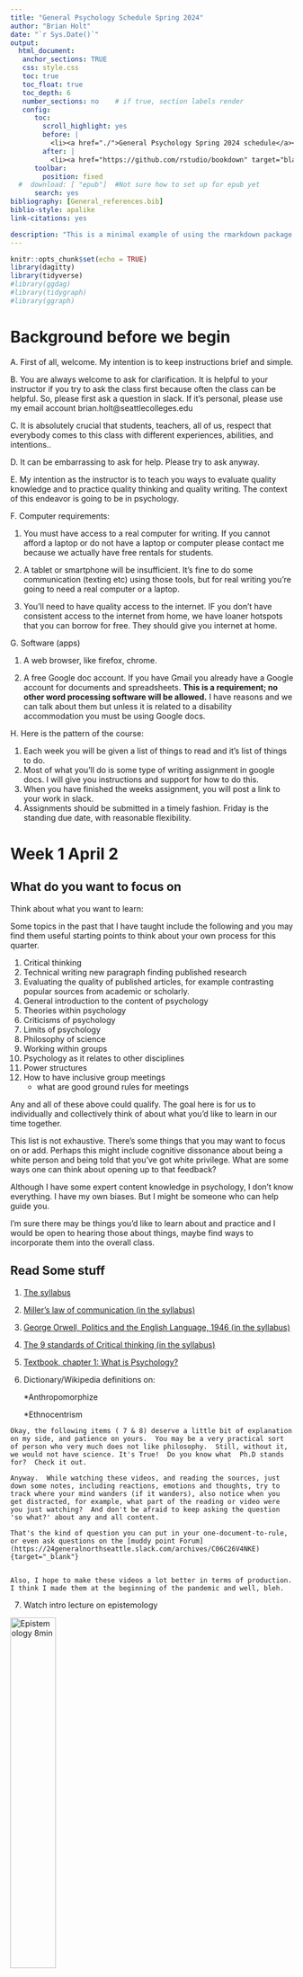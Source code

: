 ```yaml
---
title: "General Psychology Schedule Spring 2024"
author: "Brian Holt"
date: "`r Sys.Date()`"
output: 
  html_document:
   anchor_sections: TRUE
   css: style.css
   toc: true
   toc_float: true
   toc_depth: 6
   number_sections: no    # if true, section labels render
   config:
      toc:
        scroll_highlight: yes
        before: |
          <li><a href="./">General Psychology Spring 2024 schedule</a></li>`
        after: |
          <li><a href="https://github.com/rstudio/bookdown" target="blank">Published with bookdown</a></li>
      toolbar:
        position: fixed
  #  download: [ "epub"]  #Not sure how to set up for epub yet
      search: yes
bibliography: [General_references.bib]
biblio-style: apalike
link-citations: yes

description: "This is a minimal example of using the rmarkdown package for general psychology"
---
```


```r
knitr::opts_chunk$set(echo = TRUE)
library(dagitty)
library(tidyverse)
#library(ggdag)
#library(tidygraph)
#library(ggraph)
```



# Background before we begin

  A. First of all, welcome. My intention is to keep instructions brief and simple. 

  B. You are always welcome to ask for clarification. It is helpful to your instructor if you try to ask the class first because often the class can be helpful. So, please first ask a question in slack. If it's personal, please use my email account brian.holt@seattlecolleges.edu

  C. It is absolutely crucial that students, teachers, all of us, respect that everybody comes to this class with different experiences, abilities, and intentions..

  D. It can be embarrassing to ask for help. Please try to ask anyway.

  E. My intention as the instructor is to teach you ways to evaluate quality knowledge and to practice quality thinking and quality writing. The context of this endeavor is going to be in psychology.

  F. Computer requirements: 

   1. You must have access to a real computer for writing. If you cannot afford a laptop or do not have a laptop or computer please contact me because we actually have free rentals for students. 

   2. A tablet or smartphone will be insufficient. It's fine to do some communication (texting etc) using those tools, but for real writing you're going to need a real computer or a laptop. 
  
  3. You'll need to have quality access to the internet.  IF you don't have consistent access to the internet from home, we have loaner hotspots that you can borrow for free.  They should give you internet at home.
  
G. Software (apps)

  1. A web browser, like firefox, chrome. 

  2. A free Google doc account. If you have Gmail you already have a Google account for documents and spreadsheets. **This is a requirement; no other word processing software will be allowed.** I have reasons and we can talk about them but unless it is related to a disability accommodation you must be using Google docs.

 
H. Here is the pattern of the course: 

  1. Each week you will be given a list of things to read and it's list of things to do. 
  2. Most of what you'll do is some type of writing assignment in google docs. I will give you instructions and support for how to do this. 
  3. When you have finished the weeks assignment, you will post a link to your work in slack.
  4. Assignments should be submitted in a timely fashion. Friday is the standing due date, with reasonable flexibility. 



# Week 1 April 2 {#Week1} 

## What do you want to focus on
Think about what you want to learn:

Some topics in the past that I have taught include the following and you may find them useful starting points to think about your own process for this quarter.

1. Critical thinking
2. Technical writing new paragraph finding published research
3. Evaluating the quality of published articles, for example contrasting popular sources from academic or scholarly.
4. General introduction to the content of psychology
5. Theories within psychology
6. Criticisms of psychology
7. Limits of psychology
8. Philosophy of science
9. Working within groups
10. Psychology as it relates to other disciplines
11. Power structures
12. How to have inclusive group meetings
    * what are good ground rules for meetings

Any and all of these above could qualify.
The goal here is for us to individually and collectively think of about what you'd like to learn in our time together.

This list is not exhaustive. There's some things that you may want to focus on or add. Perhaps this might include cognitive dissonance about being a white person and being told that you've got white privilege. What are some ways one can think about opening up to that feedback?

Although I have some expert content knowledge in psychology, I don't know everything. I have my own biases. But I might be someone who can help guide you.

I'm sure there may be things you'd like to learn about and practice and I would be open to hearing those about things, maybe find ways to incorporate them into the overall class. 

## Read Some stuff

1. [The syllabus](https://docs.google.com/document/d/1Jwo68U8f3gWTWgu_EuTNyGQD2KQeQROsqP_BauADs1g/){target=”_blank”}

2. [Miller's law of communication (in the syllabus)](https://docs.google.com/document/d/1Jwo68U8f3gWTWgu_EuTNyGQD2KQeQROsqP_BauADs1g/edit#heading=h.exo9wouxy9qk){target=”_blank”}

3. [George Orwell, Politics and the English Language, 1946 (in the syllabus)](https://docs.google.com/document/d/1Jwo68U8f3gWTWgu_EuTNyGQD2KQeQROsqP_BauADs1g/edit#heading=h.f3hxyeh73uh7){target=”_blank”}

4. [The 9 standards of Critical thinking (in the syllabus)](https://docs.google.com/document/d/1Jwo68U8f3gWTWgu_EuTNyGQD2KQeQROsqP_BauADs1g/edit#heading=h.j2nlxy74qee8){target=”_blank”}

5. [Textbook, chapter 1: What is Psychology?](https://openstax.org/books/psychology-2e/pages/1-introduction){target=”_blank”}

6. Dictionary/Wikipedia definitions on: 

      *Anthropomorphize
 
      *Ethnocentrism

```block

Okay, the following items ( 7 & 8) deserve a little bit of explanation on my side, and patience on yours.  You may be a very practical sort of person who very much does not like philosophy.  Still, without it, we would not have science. It's True!  Do you know what  Ph.D stands for?  Check it out.

Anyway.  While watching these videos, and reading the sources, just down some notes, including reactions, emotions and thoughts, try to track where your mind wanders (if it wanders), also notice when you get distracted, for example, what part of the reading or video were you just watching?  And don't be afraid to keep asking the question 'so what?' about any and all content. 

That's the kind of question you can put in your one-document-to-rule, or even ask questions on the [muddy point Forum](https://24generalnorthseattle.slack.com/archives/C06C26V4NKE){target="_blank"}


Also, I hope to make these videos a lot better in terms of production.  I think I made them at the beginning of the pandemic and well, bleh.
```
7. Watch intro lecture on epistemology

[![Epistemology 8min](../images/Epistemology_better.png){width="40%"}](https://youtu.be/RHBljDEU5GE "Epistemology"){target='_blank'}

8. Read about "stereotype threat".  Not stereotypes.  There is a difference.  You'll need to find a source or two on your own and be sure to keep track of your sources; include them in your writing as necessary.  


## Do the following

1. Introduce yourself in  [#introductions](https://24generalnorthseattle.slack.com/archives/C06BS0WMB1U){target=”_blank”} 

2. Take a look at the [Getting_started](https://rpubs.com/briholt/Getting_started/){target=”_blank”}, in particular the menu item [__Using Google Docs__](https://rstudio-pubs-static.s3.amazonaws.com/711457_14b5e3e44b37451cab75199c01ffc96c.html#oneToRule){target=”_blank”}.

3. Frequently asked questions 

4. Write something about what interests you about psychology in your one google doc..remember, have one document. Be sure to give it a title.  Write about things that interest you and ponder whether psychology is related.  **Don't write a book report**.  Be honest, here. I'm not interested in what you **think** you should be interested.  So if you aren't interested in psych, that's okay!.  Some people take this course because it's a prereq for other courses.  That's okay!

5. On the same google document, make a new page, title it, and write some thoughts down to the following prompts.  

    a) What is your process for thinking clearly?

    b) How do you know something is true?
    

6. [Red scare assignment](https://docs.google.com/document/d/17cknH7NPIA6h9AZXirtSAxFGTvNC_pwYYJhEdcTE3J8/edit){target=”_blank”} 

   *  Do this one without over thinking it.  
   *  add this to your google doc.  You can add it as a new page.

7. When you are done, post to the [#week-1](https://24generalnorthseattle.slack.com/archives/C06C2NGT9K4){target="_blank"} channel  by including a link to your document from step 2 above. 
   
8. Read some of your classmates' posts and comment on some.  



# Week 2 April 8  {#Week2}


## Orienting comment

If you're relatively new to taking college classes, you might find it disconcerting that we don't simply have you remember a list of vocabulary words. Sometimes memorization is good. In psychology, as an example, the term "negative reinforcement" is often confused with a form of punishment.  It's not.  Can't be. Punishment is not reinforcement. But that's a digression.

Memory is a relatively shallow level of knowledge. Check out this simple hierarchy pertaining to thinking: [Bloom's taxonomy ](https://uwaterloo.ca/centre-for-teaching-excellence/blooms-taxonomy-learning-activities-and-assessments){target="_blank"} [-@centreforteachingexcellenceBloomTaxonomyLearning2019].  If you expand the "cognitive domain" you'll see that remembering and understanding are pretty low on this scale.  There are other scales out there, but Bloom is well known.

You might also notice that summary is much lower than synthesis, which is way over under "create".

Back to my point, vocabulary is a very low level type of knowledge. It's not without importance. The more you immerse yourself into a discipline, you'll need to know the vocab for efficient/accurate information.  But that will come while you are in your groove.

And, so, the reasons that human beings create schools and classes, such as ours, is to learn things in a deeper way.

You may be interested to know in Psychology, what causes attention deficit hyperactivity disorder. You might wonder what causes bipolar disorder or why is it that you enjoy one type of activity but somebody else does not. Or perhaps how it is that certain romantic partners get along while others do not. These are all interesting questions and curiosities.

The moment you start getting into those questions, it would be nice if there were short answers but those short answers are usually simplistic and shallow.

So we have to practice, and it is a practice--you don't just get an education and stop learning--you have to keep practicing what you know and how you know it. And it turns out that 'how you know something' is a philosophical question.

So, week 2 is going to be a lot to do with philosophy. It overlaps a little bit with the materials you watched during week one. But the idea is that you're going to have to reflect a little bit about this epistemological question: how do you know what you know?

```block
<span class='underline'>Note on References and only using URLs</span>

Your instructor will frequently remind you to not rely on URLs when referencing. If the URL is available, you should include it in the reference, but whenever you are supporting a claim with a reference you should fill out the full reference, including the author, the year it was published, its title, and the publisher. The reason is that URLs will change from time to time as this happened to your instructor with the bloom taxonomy link.
```


## Read Some stuff

0. [Watch video on writing guide](https://www.youtube.com/watch?v=ytWuC6tns_w&feature=youtu.be){target="_blank"}

1. Re-read the critical thinking items in the syllabus
    * Write them in your one document to rule them all and give a one-sentence description of each **using your own words.**

2. Read/skim [Chapter 2 of your textbook](https://openstax.org/books/psychology-2e/pages/2-introduction){target="_blank"}.  This means you should read the first page and the summary page of the chapter, and then skim the chapter for things relevant to your work or interests.  Take notes on what you find. You can put them into the google doc if you want.

3. Read @Schwartz1771, [The importance of stupidity in scientific research
](https://jcs.biologists.org/content/121/11/1771){target='_blank'}

4. Read [Red scare evaluation](https://docs.google.com/document/d/1-g6-uJELM5zgb-yTRCQ8Ah76P9FccFZ_V2GK6YwP3iw/edit?usp=sharing){target='_blank'}


## Do the following
0. reminder to write down descriptions of the critical thinking standards in your own words.
1. write a synthesis of the 4 sources above (critical thinking, stupidity in science, red scare evaluation, chapter 2).  You may want to consider a comment about whether you think knowledge is static.

```block

Please do not summarise these articles.  Synthesize.  Use the lecture just below to help
```

  * [Lecture on one way to write a synthesis paper--This should pop-up a new tab/window but you'll have to log in to canvas because that is how the videos are stored.](https://northseattle.hosted.panopto.com/Panopto/Pages/Viewer.aspx?id=44737fc2-c8cb-4286-9dcf-ac4b011de256){target='_blank'}


2. Put your writing into the 'one doc to rule them all'.  Give that page a new heading, a title. Highlight that title and go to the 'insert' menu item and insert "bookmark".  You should see a little blue ribbon and a "link" that you can copy and paste.

3. Share your work by linking to your document in the Discussion #[week-2 completed work](https://24generalnorthseattle.slack.com/archives/C06CQ3T1D43){target='_blank'}.

4. Read and comment upon some of your classmates submissions.  In google docs, you can highlight any part of their page and then create a comment by right clicking or using the keyboard shortcut "Ctrl + alt + m"

5. Please fill out this [Importance of Sexuality Survey](https://docs.google.com/forms/d/e/1FAIpQLSfpnmmTRSjBNa50tTLHsUX3venfF8aTe85CCXVha6cFeO_Sew/viewform?usp=sf_link){target='_blank'}.  It is anonymous. I do not collect information that can be personally tied to you. If you are logged into your google account, google will show you your email address and say that you can use your account to 'store' your work so that you can come back to it. But that's google and not the survey.  I don't track your email.

* It's not required, but it's helpful for my classes because it is useful to see how surveys are supposed to work.

## Conversation Questions

These are questions that I'd like to discuss in class/zoom sessions.  I think that if you've done the reading/watching of videos, you may have the ability to contribute to the conversation.

A) What is the confirmation bias?
B) What is a workflow?
C) What value is there in synthesizing information?




## Week content in class

### Basic Workflow for Critical Thinking and Writing

Introduction to critical thinking and writing

Steps in the critical thinking and writing process

Developing a thesis statement

Structuring an essay

Causal inference in graphs

Correlations and statistics




<!-- # Week 3  Jan 15 {#Week3} -->

<!-- ## It's a pretty dense unit. -->

<!-- ## Do, Watch, and Read the following -->

<!-- A. Make a note of how much you think you understand about biological influences of psychology. For example, you might simply "I understand 20% of biological influences on our lives". If you aren't sure what this means, post a question to the [#muddy-point-board](https://24generalnorthseattle.slack.com/archives/C06C26V4NKE){target="_blank"}. For what it's worth a lot of students mistakenly interpret this question as "how much does biology cause our behavior". That's not what I'm asking.  I'm asking to assess how much you think you understand about biology causing behavior. And don't over think it.  You are just estimating some amount of confidence in your understanding. -->

<!-- B. Pick a behavior; it could be a feeling, an action, a thought, but try to keep it simple (thoughts may actually be too hard) and write a few sentences that explains how biologically it happens. **Do this before watching/reading below** -->

<!-- C. [Layers of Psychological explanation--10 min](https://youtu.be/q_kqltsG9Xs){target='_blank'} -->

<!-- D. [Biopsych youtube playlist, 10 videos of various lengths](https://www.youtube.com/playlist?list=PLDEwZwMNQswtFvhRvOliHzeDfuBPIdsSf){target='_blank'} -->


<!-- E. Read [Chapter 3 of your textbook](https://openstax.org/books/psychology-2e/pages/3-introduction){target="_blank"} -->


<!-- F. Skim Nancy Chick, [Metacognition](https://cft.vanderbilt.edu/guides-sub-pages/metacognition/){target="_blank"} -->

<!-- G. Skim Alfie Kohn, [The Case Against Grades](https://www.alfiekohn.org/article/case-grades/){target="_blank"} -->


<!-- ## Do the following -->

<!-- 1. Reassess your understanding from above A. -->
<!-- 2. What would you add to your understanding in B? -->
<!-- 3. Ask chatGpt to what the neuronal threshold is, and then ask it what changing the threshold would do to "selective signal transmission". Ask it questions, challenge it, drill down a bit.   Share both your questions and its answers in your google document. Include some of the back and forth between you and GPT. -->
<!-- 4. Whether or not the textbook and videos led to any new learning, identify what you would like to know more about in biological psychology.  What is still missing for you?  Put this into your one google doc to rule them all by placing it in a new page -->
<!--     * On that new page, write a quick title like "psycho-biology I'm interested in" -->
<!--     * highlight that title, and then go to the "insert" menu and insert "bookmark".  You should see a little blue ribbon -->
<!--     * if you click on that text, you should see a "link" option. Copy that link and... -->
<!-- 5. ...share your ideas from # 3 above to the the [#week 3 channel](https://24generalnorthseattle.slack.com/archives/C06CHHPT5V4){target="_blank"} -->
<!-- 6. Read some other posts from classmates and comment about some areas of interest. -->

<!-- ## In Class/zoom Conversation Questions -->

<!-- These are questions that I'd like to discuss in class/zoom sessions.  I think that if you've done the reading/watching of videos, you may have the ability to contribute to the conversation. -->

<!-- A) How does your brain know the difference between real and imaginary? -->
<!-- B) Where is "information" in the brain? -->
<!-- C) what metaphors are useful to think about how the nervous system works? -->



<!-- # Week 4 Jan 22 {#Week4} -->

<!-- ## Do, Watch, and Read the following -->

<!-- A. Like last week, Pick a behavior--a feeling, an action, a thought, but try to keep it simple (thoughts may work here) and write a few sentences into your google doc that explains how the environment causes the behavior. Make sure it's different from week 3. -->

<!-- Said another way, explain what is happening in the environment to elicit the behavior.  For clarification, you could say last week the biology is **how** a behavior works while this week you are explaining **when** it works. **Do this before watching/reading below** -->

<!-- >    As an example, consider driving a car down a street and you hit the brakes.  The behavior is the stepping on the brake.  What environmental stimulus 'caused' the stepping on the brake? -->

<!-- This is an example; you should come up with your own. -->

<!-- B. Read/skim [Chapter 6 of your textbook](https://openstax.org/books/psychology-2e/pages/6-introduction){target="_blank"} -->

<!-- C. [Learning theories youtube playlist, videos 1: 2 (this reads as 1 through 2)](https://www.youtube.com/playlist?list=PLDEwZwMNQswsCPfmo03BZBkLURdfDubMX){target='_blank'} -->

<!-- D. [Video on the law of effect](https://www.youtube.com/watch?v=fanm--WyQJo){target='_blank'} -->

<!-- E. [Remaining Learning theories youtube playlist](https://www.youtube.com/playlist?list=PLDEwZwMNQswsCPfmo03BZBkLURdfDubMX){target='_blank'} -->

<!-- F. @Naik_2001  -->

<!--   * Link to their article [Behaviorism as a theory of personality](http://personalityresearch.org/papers/naik.html){target='_blank'} -->


<!-- ## Do some stuff: -->

<!-- 1. Reassess your understanding from above, week 4, part A. Can you see what has changed in your understanding?  Can you jot down some ideas that shows this new learning?  Maybe some vocabulary?  Maybe some vocab that is still confusing. -->
<!-- 2. Is your chosen behavior better explained by classical conditioning or operant conditioning?  What key feature led you to this choice? -->
<!-- 3. Whether or not the textbook and videos didn't lead to any new learning, identify what you would like to know more about.  What is still missing for you? -->
<!-- 4. Choose a new behavior that you want to change its frequency.  Like eating more chocolate.  I mean less.  Less chocolate.  How might you change the **environment** so that you eat ~~more, damn I mean~~ less chocolate?  This is Brian's example. You should come up with your own -->
<!-- 5. Link your writing for  what you just wrote in #3 and #4 to channel [#week-4](https://24generalnorthseattle.slack.com/archives/C06EPMWR26A){target='_blank'}. -->
<!-- 6. Comment and try to engage with a few of your classmates on this assignment.   -->
<!--     * In particular, try to give feedback--kindly--where you found someone's writing clear or unclear.   -->
<!--     * Don't simply say this is clear or not.  -->
<!--     * Share your interpretations of what they wrote. You could say something like "when I read this section, I see a couple of different ways to understand it.  Here is 1, here is another.  Do one of my interpretations line up with your intentions?" -->



<!-- # Week 5 Jan 29 {#Week5} -->

<!-- <span style="color: violet;">Lots to do this week.  Buckle up. Get moving.</span> -->

<!-- ## New layer of explanation: Cognition background -->

<!-- So this week throws us into the deep end of the pool regarding the way that we think about the world. -->

<!-- Probably before human beings have been writing and painting on the inside of caves there has been some quality of activity that we would recognize as “thinking.” -->

<!-- Fast forward to the 60's when computers began to displace workers in the workplace, the concept of 'computer as a machine" crept into the collective conscious of people across the planet and we began to recognize that in some ways humans have a cognitive ability that might be modeled as a computer.  -->

<!-- In other words, during the fifties and sixties, Humanity received a new lexicon for describing things like memory, thinking, and processing information.  You could call it the 'information processing model" of the Brain. -->

<!-- Our contemporary understanding of long-term memory is *because* we first had a computer part called a hard drive. I'm oversimplifying it a bit, but what I want to impress upon you is that a lot of the hypothetical constructs that we use today to describe thinking came about because we invented computers. Yes, we all had some concept of memory before computers.  But computers gave us a new metaphor to operationally define how memory might work.  **Key phrase "operational define"** -->

<!-- Once we had a lexicon about computers we then began to use that lexicon to describe humans. It's not a perfect model, but it's taught us a lot about the limits of our cognitive powers. -->

<!-- ## Instructions -->

<!-- To begin, and before you start doing more reading and writing, I want you to first imagine some scenario. Maybe it’s simple like watching a bird. Maybe you can do it right now as you read these instructions.  If you want to write it in your google document, you can.  But you don't have to.  -->



<!-- While you do this, imagine that you are able to witness your thoughts from the point of view of another person, or perhaps a different side of yourself. -->

<!-- >“So, I can see myself, Brian, sitting at his computer writing these words and I notice that Brian looks up at the window and appreciates the leaves in the sun on the Rhododendron outside this room; it was around then that Brian thought to use ‘watching a bird’ as a part of the assignment. He also felt a little like he’d rather be out in the sun but a lot of people need him to finish this. Brian also considered not including that last sentence.” -->

<!-- It might be that you are watching your behavior and then noting the pattern of how/where your thoughts come about; it might be an auditory exercise where you’re able to listen and hear the words you’re saying. Most of you do this naturally, but some of you might not have a lot of experience in observing your own thoughts. This is a meta cognitive exercise. -->

<!-- ## Do One of the following (Part A) -->

<!-- I am only asking you to think of one of the following. You can write about this material, but you **may want to keep it private**, stored in another document.  Notice that I'm **not** asking you to post your writings about this imagined scenario, described next.  -->

<!-- * Think about why you might not ask somebody out on a date.  A lot of the first thoughts that come to your mind will be relatively broad and vague. A good example of this is going to be a fear of rejection. If you think about this particular example, try to think about a specific person that you do, but do not, want to ask out on a date, and think about the follow-up thoughts that arise when you say "I'm afraid of being rejected”. What comes after "afraid of being rejected?"  Play with answers around  "what if you are rejected?"  **you don't have to put this in your one google doc** -->

<!-- * Or think about somebody you are romantically involved with but are afraid to bring up a topic. I'm not really interested in the topic itself, but what I am interested is to have you write down the obstacles you perceive to be present making this topic difficult, and then to analyze your thoughts, beliefs, and assumptions about those obstacles. **you don't have to put this in your one google doc** -->

<!-- * Or, if you are not involved in a romantic relationship, think about a difficult conversation with an authority figure. Something you would like to tell them,  But won't because of what you perceive to be obstacles to that conversation. **you don't have to put this in your one google doc** -->

<!-- Again, you don't have to do all of these, I am asking you to identify 1 of the above and to think about your thoughts. Specifically, which thoughts arise and then think about the cascading thoughts that follow.  Asking “so what” might be useful.   For example, “I don't want to ask that person out because I'm afraid they will turn me down.”  So what?  Because rejection means….  So what?   do this a few iterations. -->


<!-- ## Do the following (Part B) -->

<!-- ### Biases -->

<!-- 1. Make a guess as to the number of cognitive biases there are. If you don't know what this means, that's okay. Guess anyway.  Write down the guess in your one google document. -->

<!-- 2. Go to Wikipedia and look up "list of cognitive biases".  Use the full phrase. Now, right down how many cognitive biases you see on the page (estimates are fine...don't count the actual number!) -->

<!-- 3. Pick 3 of your favorite biases from that Wikipedia list and describe them in your own words; include a link to them along with a proper reference.  I don't have a preference for which referencing style.  But URL's are not enough.  They are helpful, but they can die/change. Always include the classic information (author, year, title, publisher). -->

<!-- ## Read the following -->

<!-- A. Read/skim [Chapter 7 of your textbook](https://openstax.org/books/psychology-2e/pages/7-introduction){target="_blank"} -->

<!-- B. Read the following excerpt (just below in blue) from the book The Craft of research @boothCraftResearch2016 -->


<!-- ```{block,type='blueBackground'} -->
<!-- <h2 style="text-decoration: underline;">Craft of Research Excerpt</h2> -->
<!-- <h4 style="text-decoration: underline;">Why write our research up?</h4> -->

<!-- For some of you, the invitation to join into a expert research conversation may still seem easy to decline but if you accept it you'll  -->

<!-- One answer is that we write not just to share our work but to improve it before we do. -->

<!-- <h4 style="text-decoration: underline;">Write to remember</h4> -->

<!-- Experienced researchers first write just to remember what they read. A few talented people can hold in mind masses of information, but most of us get lost when we think about what *Smith found in light of Wong's position, and compare both to the odd data in Brunelli, especially as they are supported by Buscovich but what was it that Smith said?* When you don't take notes on what you read, you are likely to forget or, worse misremember it. -->

<!-- <h4 style="text-decoration: underline;">Write to understand</h4> -->

<!-- The second reason for writing is to see larger patterns in what you read. When you arrange and rearrange the results of your research in new ways, you discover new implications, connections, and complications. Even if you could hold it all in mind, you would need help to line up arguments that pull in different directions, plot out complicated relationships, sort out disagreements among experts.  -->

<!-- *I want to use these claims from long, but her argument is undercut by Smith's data. When I put them side-by-side, I see that Smith ignores this last part of Wong's argument. aha! If I introduce it with this part from Brunelli, I can focus on one more clearly. * -->

<!-- That's why careful researchers never put off writing until they've gathered all the data they need: they write from the start of their projects to help them assemble their information in new ways.  -->

<!-- <h4 style="text-decoration: underline;">Write to test your thinking</h4> -->

<!-- But even when they agree that writing is an important part of learning thinking and understanding some still wonder why they can't write up their research in their own way, why they have to satisfy demands imposed by a community that they have not joined, or even want to, and conform to conventions they did nothing to create.  -->

<!-- *Why should I adopt language in forms that are not mine? Aren't you just trying to turn me into an academic light yourself? If I write as you expect me to, I risk losing my identity.* -->

<!-- Such concerns are legitimate (most teachers wish students would raise them more often). But it would be a feeble education that did not change you at all, and the deeper your education the more it will change the "you" that you are or want to be. -->

<!-- That's why it is so important to choose carefully what you study and with whom. But it would be a mistake to think that learning to report sound research must threaten your true identity. It will change the way you think, but only by giving you more ways of thinking. You will be different by being freer to choose who you want to be and what you want to do with your life.  -->

<!-- But the most important reason for learning to write in ways readers expect is that when you write for others, **you demand more of yourself and when you write for yourself alone.** By the time you fix your ideas in writing, they are so familiar to you that you need help to see them not for what you want them to be *but for what they really are.*  -->

<!-- You will understand your own work better when you try to anticipate your readers inevitable and critical questions: how have you evaluated your evidence? Why do you think it's relevant? What ideas have you considered but rejected? -->
<!-- ``` -->
<!-- ## Do the following Part C -->

<!-- 1. Without using an anecdote, defend this statement: "Multitasking is a myth". Defend means to use a combination of logic and evidence, so be sure to do a bit of outside reading on the topic. When you do this part of your work, be mindful of the critical thinking standards.  This work should be in your google doc. -->

<!-- 2. Link your work to the [#week 5](https://24generalnorthseattle.slack.com/archives/C06F90LR9ND){target='_blank'} channel -->

<!-- # Week 6 Feb 5 {#Week6}  -->

<!-- ```{block, type='instructorNote'} -->
<!-- On Thursday, Feb 8, there will be no classes held for the whole college district.   -->

<!-- Faculty are expected to be doing other college work.  It's like a teacher's workshop day. -->

<!-- Which means none of you can be required to attend any class on 2/8.  For any class in the whole Seattle college district.   -->
<!-- ``` -->

<!-- ## Read the following -->

<!-- A. Read/skim [Primer for Behaviorism and Semantic networks](https://docs.google.com/document/d/1MMziOQh7NjWRnrzCZDT99ArOu8Nv6CzQfTEfbSCzjYA/){target="_blank"}. This will be a review, basically. -->

<!-- * skim this but pay closer attention to the semantic sections with the schematics for cars -->
<!-- * Think of a subject.  Maybe it's something academic like math, biology.  Maybe it's about sports, or in particular a single sport, like (the only one that matters) basketball. -->
<!--    * in what specific ways would the semantic network be different between a novice and expert?  I don't expect you to know technical terms here (In graph analysis, nodes are the bubbles with concepts, while edges are the lines that connect) but I want you to have an appreciation for how people may differ in terms of their networks.  How do experts differ from novices in terms of their networks.  Are they more complicated?  More lines?  Different organization?  It's helpful to think of something you are knowledgeable about because if you are the novice, it's hard to imagine what the expert knows.  If you have a much younger sibling, think about how they approach something that you might be quite good at but they are still learning.  -->

<!-- B. Read/skim [Chapter 8 of your textbook](https://openstax.org/books/psychology-2e/pages/8-introduction){target="_blank"} -->

<!-- C. Read [How to Study, By Brian Holt](https://docs.google.com/document/d/1j9LFqr5DQnj_0HU7lQrTdmo9kG2otEITHXUrGzYQdvg/edit?usp=sharing){target="_blank"} -->

<!-- ## Do the following -->

<!-- 1. Now that you've done the multitasking is a myth assignment,ask chat gpt to defend the claim that multitasking is a myth.  In other words, see how GPT would do your assignment.  -->

<!--     * go to chat gpt: https://chat.openai.com/ -->

<!--     * Think of gpt as a person to converse with. Be skeptical of it, so if it says something as if it were all knowing, don’t believe it. -->

<!--     * Ask it about cultural differences. Ask it meta questions. In other words, don’t think of chat gpt as a source of content or correct, objective, knowledge. Think of it instead as someone who does not think critically but has access to a lot of information and can emotionally handle tough questions (because, of course, it’s not human.) -->

<!--   * And then use the critical thinking standards to interrogate its claims. -->

<!--   * Have it check it's own confirmation biases. -->

<!--   * Highlight and copy the exchange and then paste it into your google doc. -->


<!-- 2. Identify the metaphorical dragons (the dangerous, European kind) that interfere with your learning. Maybe one of them is anxiety about performing well. And this dragon makes it difficult to focus and to filter out extraneous distractions. Or maybe another dragon is the lure of interesting things in your social network making your phone buzz with texts or other activity.  Maybe it’s a dragon of inertia, making it hard to start new things.  There are many dragons. -->

<!-- 3. After you’ve listed a few (at least 2) of these dragons, what can you do to either slay these dragons, or can you use them, trick them to actually help you learn new material?  If you aren’t sure where to begin, you might consider your textbook (ch's 7 and 8) and to read that material again as if you’ve been given a secret scroll...a treasure map that helps you.  Obviously the textbook is not going to give you a simple formula like " problem x is solved by y". But if you take this adventure, keep notes as you re-read the chapters.  Ask the chapters questions...even if the chapter can't answer it. -->

<!-- 4. Write down your solutions and post them, or at least the ones with which you feel comfortable sharing in the [#week 6 channel](https://24generalnorthseattle.slack.com/archives/C06GXH9H0S2){target='_blank'} -->

<!-- 5. Once you have shared material to [#week-6](https://24generalnorthseattle.slack.com/archives/C06GXH9H0S2){target='_blank'}, Right click your post and notice the drop down menu that allows you "Reply in thread", and tag 3 people in our class by using the @ symbol and their name.  Ask them to take a look at your work and ask them for feedback on some part.  Maybe it's your writing--like word choice and/or clarity.  Maybe it's something about your critical thinking.  This is hard ask to make of others but try it anyway.  Also, because it's still the pandemic and everything is just hard, don't fret if people you invite can't respond. It's likely that they are just overwhelmed with something. -->

<!-- 6. If you are invited to give feedback to people's writing, be kind.   -->

<!--     * Remember that they are trying things out and are sharing potentially vulnerable parts of their lives.  If you need help giving feedback, send your instructor a /dm and I can help. -->

<!--     * also, you don't have to respond to everyone who invites you. -->

<!--     * If you do respond, think about what was asked of you.  Don't try to solve any problems but instead find ways to ask questions.  "I wonder if there is another way for this section to be more clear becauseI see a few different ways to interpret what you said."  That's just an example.  But the key is ask questions and to not simply say "this is wrong" or something aggressive like that. -->

<!-- 7. Another Sexual information questionnaire:  [Sexual Assertiveness](https://docs.google.com/forms/d/e/1FAIpQLSfCHJDqjWxvaJZRBZYdZL_TjbDyZG_4XGwgNebWbzaPwIY2Pg/viewform){target='_blank'} -->

<!--     -Like before, it's optional an anonymous.  But because I found errors in my Human Sexuality textbook, I'd like to provide better information to my students while learning a bit about our community college population -->



<!-- # Week 7  Feb 12 {#Week7} -->

<!-- ## Read the following: -->

<!-- * Re-Read/skim Nancy Chick, [Metacognition](https://cft.vanderbilt.edu/guides-sub-pages/metacognition/){target="_blank"} -->

<!-- * Re-Read/skim Alfie Kohn, [The Case Against Grades](https://www.alfiekohn.org/article/case-grades/){target="_blank"} -->

<!-- * [Do A self-reflection Survey--be sure to select week 9 self-reflection](https://docs.google.com/forms/d/e/1FAIpQLSdCKXCNvH-nSdnuCz0OrFUcQPZXVEugR4D5lyBiZzNKYVkANw/viewform?usp=sf_link){target="_blank"} -->

<!--     * the text boxes you see in this survey will expand to accommodate what you need to write.  In other words, don't feel like you must only say like 3 words to just fit the box shown. -->

<!-- * [William Perry's development theory on thought](https://cse.buffalo.edu/~rapaport/perry.positions.html){target='_blank'} -->

<!-- * [Developmental Chapter Textbook](https://openstax.org/books/psychology-2e/pages/9-introduction){target='_blank'} -->

<!-- * Places to Intervene in a System [@meadows_leverage_1999 -this link goes to our schedule's References at the bottom; <b>there you'll find a link to the actual document...Right click that link to open it</b>]  (But here is a direct link to the document just for ease: [https://donellameadows.org/archives/leverage-points-places-to-intervene-in-a-system/](https://donellameadows.org/archives/leverage-points-places-to-intervene-in-a-system/){target="_blank"} ) -->
<!--    * This is both at times an easy and difficult read.  It's lengthy.  Give yourself time. Take notes.  Think of examples that apply to you. -->
<!--    * [Class video as an intro to systems.  I think this might be very helpful](https://youtu.be/b3ylatiAbBs){target='_blank'} -->

<!-- Piaget Videos -->

<!-- * [Developmental playlist](https://www.youtube.com/playlist?list=PLDEwZwMNQswtr-oKhhK78fBfQlBLZHTN9){target='_blank'} -->

<!-- ### Brian's workflow video -->

<!-- #### Two Videos you could watch if you are still unclear about workflow..they are a bit boring so watch at fast speed. -->

<!-- 1. This one is recent, shorter (~18 minutes), and a general psychology class.  The document and video can be found here...it's a past struggle regarding [whether people have a natural or learned fear of snakes.](https://youtu.be/I4PiC3xvmXk){target="_blank"} -->

<!-- 2. In my abnormal psych class, a few quarters ago I was asked to show how I might use tools to solve a question.  Here is a 36 minute video to that end. You might find it useful to see what I mean by "having a workflow" as a way to think critically.  -->

<!--   * [Brian's workflow on whether Acute stress disorder is a good predictor of developing PTSD](https://youtu.be/y0V92Ggp0sc){target="_blank"}.  Admittedly, it's a bit tedious.  You should watch this on <b>2x speed.</b> -->


<!-- ## Do some work: -->

<!-- * Think about something in the developmental chapter (your choice), like attachment or Piaget (equilibrium), as a systems approach. -->

<!-- * From a systems point of view, using some of Meadows [@meadows_leverage_1999] concepts, explain why upset toddlers go to mom. In a document, write down your ideas. -->

<!-- * Now go to chatgpt and ask it why toddlers go to mom. -->

<!--     * ask your question -->

<!--     * when it answers, use the critical thinking standards to think about its answer. Is there an area that is weak? Ask GPT to explain, to reconcile itself, to consider things it left out. -->

<!--     * Highlight and copy the chat gpt thread and paste it into your google doc. You might need to edit the formatting a bit. -->

<!-- * Look at your "dragon" work from the past week again.  Consider them from a systems point of view.  What is the focal "stock" of the system?  In the same document as above, write a bit about how positive and negative feedback loops help you avoid doing work. -->

<!-- ```{block, type='blueBackground'} -->
<!-- <span class='sidenote'>Use the jargon correctly</span> -->

<!-- Positive and negative do NOT mean good or bad, respectively.  So be thoughtful about what a *positive feedback* loop is, and what it does. -->

<!-- ``` -->
<!-- * Post your one-document again in the [#week7](https://24generalnorthseattle.slack.com/archives/C06H18Y6LE9){target=”_blank”} channel.  -->



<!-- # Week 8 Feb 19  {#Week8} -->

<!-- This week is a more proper assignment to practice self-reflection, metacognition, and critical thinking.  It's a little bit more involved so I've put the instructions into a google document so that this page isn't overwhelming. -->

<!-- Be sure to ask questions in the muddy-point channel if they come up.  -->

<!-- Also, take a look a head for the remaining weeks of the quarter.  Lots to do and you'll need to organize your approach so that you don't fall behind.  -->

<!-- ## (re)Read/watch some -->

<!-- A. Nancy Chick, [Metacognition](https://cft.vanderbilt.edu/guides-sub-pages/metacognition/){target="_blank"} -->


<!-- ## Do the following -->

<!-- A. [Complete the following metacog assignment posted in a google doc](https://docs.google.com/document/d/1hCDt07L5NhMy0SQDW3k9g9O14YF0k0R-Gklzd7rTP4A/edit?usp=sharing){target="_blank"} -->

<!-- B. Post to the [#week8](https://24generalnorthseattle.slack.com/archives/C06KE102RT4){target="_blank"} channel, invite 2 people to review your work by using the "@" symbol.  So, simply post your URL, and then reply to that post and ask a few people to take look at your work.  -->

<!-- Ask them to take a look at your work and ask them for feedback on some part--but be specific.  Maybe it's your writing--like word choice and/or clarity.  Maybe it's something about your critical thinking.  This is hard ask to make of others but try it anyway.  Also, because it's still the pandemic and everything is just hard, don't fret if people you invite can't respond. It's likely that they are just overwhelmed with something. -->

<!-- C. If you are invited to give feedback to people's writing, be kind.   -->

<!--     * Remember that they are trying things out and are sharing potentially vulnerable parts of their ideas.  If you need help giving feedback, send your instructor a message and I can help. -->

<!--     * also, you don't have to respond to everyone who invites you. -->

<!--     * If you do respond, think about what was asked of you.  Don't try to solve any problems but instead find ways to ask questions.  "I wonder if there is another way for this section to be more clear because I see a few different ways to interpret what you said."  That's just an example.  But the key is ask questions and to not simply say "this is wrong" or something aggressive like that. -->

<!-- The exercise of inviting people to look at your work gives the author some control on what feedback they'd like to receive, so honor that.  -->

<!-- # Week 9 Personality Feb 26 20 {#Week9} -->

<!-- ## Be sure to check out Week 11 Gun violence assignment on social psychology -->

<!-- As an assignment, it may be taxing so you'll want to plan out your next few weeks. -->

<!-- ## Personality -->

<!-- This week is an introduction to personality. -->

<!-- You will want to read the textbook and to keep some ideas in mind. -->

<!-- The first is that there's basically four major theories of personality.  [However, there are others](https://en.wikipedia.org/wiki/Personality_psychology#:~:text=The%20major%20theories%20include%20dispositional,instead%20take%20an%20eclectic%20approach){target='_blank'}.  There are also offshoots and sub theories. -->

<!-- The four major theories that I think of include psychoanalysis (with several sub-types often associated with particular people), Humanistic (with existentialism as a sub-type), Cognitive-behavioral, and finally Trait/dispositional approaches (the Big-5 being the most researched). -->

<!-- The second thing to be aware of is that there are several persistent and likely impossible problems to solve in studying personality. The classic example: "is a behavior the consequent of a person's personality--like an internal trait system, or is that behavior a result of environmental influence?" -->



<!-- |Here are these persistent problems I mentioned: -->
<!-- |:---| -->
<!-- |1.  <span class='underline'>Mind/body</span>-- Descartes split body from mind with his "I think therefore I am" bit.  Some know this as Cartesian dualism, the viewpoint that mind and body are separate things.  Body has matter, mind does not, and therefore not subject to scrutiny.  Dualism fosters reductionism, the attempt to discover ‘truth’ by breaking things down into simpler units.  In personality, we often talk about motivation and so a question that comes up is whether mind has anything to do with it...but right away, then, you are locked into a dualism.  -->
<!-- |2. <span class='underline'>Person vs situation</span>-- Both are correct.  But for decades this was (and sometimes still is) the big friction within Personality studies.  Behavioral psychologists tend to de-emphasize  "person variables" as unimportant and insist that situations are responsible for eliciting, shaping, etc behavior.  On the other hand, Personologists tend to de-emphasize situational factors as “nuisance variables or noise”.  The debate is basically a draw. -->
<!-- |3. <span class='underline'>Nature vs nurture</span>-- what is **THE** cause?  Studying personality requires an acceptance of both causes are necessary.  Another way to say this is that all behavior is 100% nature and 100% nurture because our biology doesn't live in a vacuum; our biology develops in an environment and will be sensitive to that environment.  -->
<!-- |4. <span class='underline'>Determinism vs freedom</span>-- Mostly self explanatory; to what degree do we actually choose our behaviors?  Free will is hard to study in the lab and philosophically difficult to prove (I'm trusting what philosophers tell me). -->
<!-- |5. <span class='underline'>Stability vs change</span>-- personality traits consistently show stability.  However, this does not mean uniformity.  Here is one of those places I think one needs to think of interaction effects.  So, personality seems to be quite stable after your mid 20's, probably due to some biological maturation (eg, impulse control), but major life events, traumas, psychotherapy can also bring about some personality change.   -->
<!-- |6. <span class='underline'>Reification</span>--  treating a hypothetical construct as real. Intelligence is a hypothetical construct.  It can be used to predict behavior pretty well, sometimes, for some people, but it’s not a real ‘thing’.  Making it real would be to reify it.  -->
<!-- |7. <span class='underline'>Extrapolation</span>--  this is extending known data into new areas. Lots of science occurs in the lab in order to control variables and to determine effect sizes, but in the end we want to see the degree to which their findings apply to the real world.  Often this shows up when studying ‘micro’ behaviors, as in how do neurons actually affect social situations. -->
<!-- |8. <span class='underline'>Diversity</span>-- You will see that personality theorists often project their own personality and experiences into their theories. And given a lack of diversity in psychology for the past 100 years it’s fair to say that these theories may be lacking pluralistic values. -->

<!-- ## Read/Watch -->

<!-- * [Read the following example of how plagiarism is easy to commit](https://docs.google.com/document/d/1_-FUu6dDQC9FL38jCeRGMaXPq57PF6AsxczwZY4Hlpw/edit#){target='_blank'} -->

<!-- * [Personality Chapter Textbook](https://openstax.org/books/psychology-2e/pages/11-introduction){target='_blank'} -->

<!-- * Video's on personality (about 1.3 hours)  -->
<!--   * [Personality part 1](https://youtu.be/IhYt6xhG-6Q){target='_blank'} -->

<!--   * [Personality part 2](https://youtu.be/0lJqfoT-W0Y){target='_blank'} -->


<!-- ```{block,type='blueBackground'} -->
<!-- Please don't skip these following videos/pods--stroke of insight and words.  Let me know if the links don't work for you.  -->
<!-- ``` -->

<!-- * [Stroke of Insight](https://www.youtube.com/watch?v=QTrJqmKoveU){target='_blank'}    about 20 minutes -->

<!-- * [radiolab on words](http://www.radiolab.org/story/91725-words/){target='_blank'}    about 60 minutes (3 segments) -->

<!-- ## Do the following -->

<!-- * [take the big 5 test here](http://www.personalitytest.net/ipip/index.html){target='_blank'} -->
<!--     * There are 2 versions to choose from, a short and long. -->
<!--     * You may want to save your output for posterity.  The output should include your score on the 5 dimensions (OCEAN) plus 6 sub-tests for a total of 30 results. -->
<!--     ```{block,type='instructorNote'} -->
<!--     Don't publish this in your one-doc to rule...You can if you want but it is somewhat private information.  -->
<!--     ``` -->
<!-- * In 1- 2 pages, respond to the prompt: "what do we mean by ‘identity’?" -->
<!--     * If you use chatGPT, do not have it write this for you.  I will know because I've already given the prompt to it.  If you have gpt write the answer for you, I'll catch and report your plagiarism. -->
<!--       * my hope is that people won't cheat like this because there are no points lost for mistakes.  -->
<!--     * You can use chatGPT to help you think about your work.  Ask it questions. That is fine. Just don't let it do the work for you.  -->
<!--     * Be clear about your constructs, -->
<!--     * use research outside (in addition to the above sources) of the things listed above, -->
<!--     * support your thinking about what identity means.  (support means use the critical thinking standards) -->
<!--     * use what we’ve covered anywhere in the course. -->
<!--     * This is an impossible assignment, which means that it's huge.  You can't do a comprehensive job.  You have to pick your approach, decide on what to include or exclude. Just be transparent about it) -->
<!-- * Post your work in the [#week-9](https://24generalnorthseattle.slack.com/archives/C06LF0CPCA1){target='_blank'} channel -->
<!-- * Comment with the intent to engage 1-2 of your classmates and their writing. -->


<!-- ```{block,type='blueBackground'} -->
<!-- Another way to think about this assignment:   If students take an intro to psych class, should they not be able to reasonably answer the question "what is identity?"  Not exhaustively answer it, not write a master's thesis, but to be able to point to the complexity of the problem while still committing to some conclusion. -->
<!-- ``` -->


<!-- * Re-Read/skim Nancy Chick, [Metacognition](https://cft.vanderbilt.edu/guides-sub-pages/metacognition/){target="_blank"} -->

<!-- * Re-Read/skim Alfie Kohn, [The Case Against Grades](https://www.alfiekohn.org/article/case-grades/){target="_blank"} -->

<!-- * [Do A self-reflection Survey--be sure to select week 9 self-reflection](https://docs.google.com/forms/d/e/1FAIpQLSdCKXCNvH-nSdnuCz0OrFUcQPZXVEugR4D5lyBiZzNKYVkANw/viewform?usp=sf_link){target="_blank"} -->

<!--     * the text boxes you see in this survey will expand to accommodate what you need to write.  In other words, don't feel like you must only say like 3 words to just fit the box shown. -->



<!-- # Optional assignment on Killmonger -->

<!-- Last quarter I made an offhand comment about killmonger from the marvel movie universe.  It was in the context of a need to operational define terms like villain, hero, tragic hero, etc. -->

<!-- I offer it as an optional but different opportunity to think about psychology and to demonstrate critical thinking.  -->

<!-- ## [Is Killmonger a villian or a tragic hero?](https://docs.google.com/document/d/1PQ4GopLAz2gnCf6RH3PjAdjAepYdgpMdUeIwEPNEkbY/edit?usp=sharing){target='_blank'}  -->



<!-- Again, it's optional and not obviously connected to Psychology but a reasonable argument that it's related to personality, abnormal Psych, and social psych could be made.  You don't have to make a connection to psychology, but if you do this assignment, you really should use a workflow and the critical thinking standards. -->

<!-- # Week 10 Abnormal March 4 {#Week10} -->

<!-- ## Be sure to check out Week 11 on social psychology -->

<!-- As an assignment it may be taxing so you'll want to plan out your next few weeks -->

<!-- ## Abnormal Psych -->

<!-- Abnormal psychology has a lot of hidden dangers. Which means I have a responsibility to call out a couple of things in a way that's different than past weeks. -->

<!-- First thing is to Beware of the medical student syndrome. This is the tendency for medical students to self-diagnose when learning about new and exotic illnesses. The same thing happens in Abnormal psychology. The profession tries to make diagnosis clear to those who actually make diagnoses. But that means that non-experts will overestimate their own ability to accurately diagnose self and others. -->

<!-- So please don't. Don't diagnose yourself and don't diagnose others.  If you think that you or someone you know struggling with a mental disorder don't try to diagnose them or even offer advice. Instead ask them what they need, and listen. -->

<!-- ## Read/Watch -->

<!-- * [ADHD youtube primer, about 30 minutes](https://www.youtube.com/watch?v=ouZrZa5pLXk){target='_blank'} -->
<!--   * if you ever wondered if you have ADHD, this might be helpful (thought don't diagnose yourself with just this video. You need a trained diagnostician to do it right). -->

<!-- * [Abnormal Psych Chapter Textbook](https://openstax.org/books/psychology-2e/pages/15-introduction){target='_blank'} -->

<!-- * @efran_defining_2007 This has some nice controversial and provocative ideas.  Not everyone will like them. You'll need to look this up using the Library's database.   -->


<!-- The specific database is called Pro-quest.  [This schedule has instructions for doing this](#PeriodicalLocator). -->




<!-- * [Lecture on Diathesis Stress Model](https://youtu.be/1MaaORgCHvc){target='_blank'}   15 minutes -->

<!-- * [Lecture on how anxiety is about survival](https://youtu.be/bVdEGLSmXlk){target='_blank'}   7 minutes -->

<!-- * [Optional Lectures on depression](https://www.youtube.com/playlist?list=PLDEwZwMNQswsr6gT7c0HT9rbpW5X-lstj){target='_blank'}  50 minutes'ish -->

<!-- * [Optional case study interview of a person suffering from Schizophrenia](https://youtu.be/bqBbGoN-dWE){target='_blank'} 7 min -->

<!-- * Questions to ask yourself when thinking about abnormal psychology -->

<!--   * What is normal versus abnormal?  What does the textbook say? What is missing? -->

<!--   * What dominates your thinking about human motivation? Is there a particular psychological theory that you tend to gravitate to? For instance, are all things biological? Cognitive? Do you feel a need to simplify? -->

<!--   * Remember earlier in the quarter when I had you watch the systems within psychology video. This video was a brief introduction to the fact that human motivation is layered. Certainly there are biological reasons for why we do what we do, but there's also learning histories, cognitive processes, personality variables, but also social influences. All of these things are happening all of the time. So somebody says that they're depressed, do you have a tendency to say oh there's something biological wrong? Socially wrong? -->

<!--   * Keep in mind: how do we measure abnormal behavior? -->
<!--   * Who has the power to say one thing is normal versus another? Does that power come from cultural norms? Somewhere else? Do we give up this power?  Are we aware we have some power? -->

<!--   * When a diagnostician gives a diagnosis, who do they serve? -->

<!-- ## Do some stuff -->

<!-- * Respond to anything above.  Write maybe 2 or 3 paragraphs.  Yes, this is light. -->

<!-- * Share your writing with the  Channel [**#week-10**](https://24generalnorthseattle.slack.com/archives/C06LB8K0TAS){target='_blank'}  -->

<!-- * Comment on 2 or 3 of your classmates work. -->


<!-- # Week 11 (March 11) {#Week11} -->

<!-- This week is a bit different as I'm giving a lot more instruction given the potentially provocative content. -->

<!-- Will still have the "read stuff, do stuff" but most instructions will be found here: -->

<!-- ## 1. [Assignments are here](https://docs.google.com/document/d/1oaC-Q_UNuxG16e3CSc-zRBfJzk9X92yjQPQ0f-PDoCw/edit?usp=sharing){target="_blank"} -->

<!--    * The channel will be [#week-11](https://24generalnorthseattle.slack.com/archives/C06LHQ5M39R){target="_blank"} -->

<!-- ## 2. [Final Self-reflection](https://forms.gle/VhfLKCBMugfDJuy18){target="_blank"} -->

<!-- ## 3. All work should be completed by end of day, Sunday March 17, 2024. -->




# Appendix

## Critical Thinking

The closest thing to a rubric we may have in my class is a list of critical thinking attributes. You can find them in the [syllabus here](https://docs.google.com/document/d/1Jwo68U8f3gWTWgu_EuTNyGQD2KQeQROsqP_BauADs1g/edit#heading=h.j2nlxy74qee8){target=”_blank”}. 

Though the critical thinking attributes are found there, I don't spend a lot of time talking about critical thinking attitude, but they would include things like patients, humility, curiosity, etc.  They are just as important but not something I focus on in this class.

### Some Intro videos on Critical thinking

Here is a simple [Introduction to critical thinking, broadly](https://youtu.be/3CkLAMLTkmI){target='_blank'}

It doesn't go into detail about the critical thinking standards found in the syllabus; maybe a video on that will come later.  


## Using the library {#useLibrary} 

The library has set up a simple library guide for our class.  You can find it here: [Abnormal Psychology library guide](https://libguides.northseattle.edu/psych220). I

```block
<span class='sidenote'>Note: Don't pay for articles</span>

One important word of advice is to never pay for a scholarly article. If you go online and use Google, or even Google Scholar to find online sources, you may be directed to the publication that will charge you a large amount of money to access just one article.  So don’t do that.

Generally there are ways to get articles through our library, so don't pay for articles.
```


To get started with our readings, you'll need to use our Library (online, of course) to obtain many of the articles.  

Finding journal articles is a skill that gets better with practice.  This happens to be why Librarians are so helpful.  They've actually been trained so if you can't find an article, it's okay to ask librarians for help.  

In fact, here is how you can [get help from North Seattle's library staff](https://libguides.northseattle.edu/welcome/askus). 

### Relationship of an article to its Journal

Using hierarchies helps us organize information. Journal articles, or for that matter the file directories on your computer, work somewhat like an address for a person's home. There are several different parts that give us information to track down and locate whatever it is we're looking for, be it a computer file, or Journal article. Basically, a journal article  has the following components, some of which may be familiar to you :

      Database (of periodicals)
        Periodical (eg., magazine, newspaper, scholarly journal)
         Year (of publication)
           Volume Number
            Volumne Issue number
             Page Number (optional, often unnecessary)
               Article Title
                  Author

So, to find an article, you'll need to know the parts above.  When you are given a list of references, or citations, nearly all of the information needed above is given to  you.  What is not given, or at least is done implicitly with web searches, is access to the top part, the database.  

#### Here is a typical citation:

>Author(s). (year of pub). "Article Title." <span class='underline'>Periodical title</span>. Volume Number (issue number).

The information in a citation isn't presented in the same hierarchy as above, but all of the necessary parts are there.  

Here is an example citation (reference) for something we may read.  Can you identify the periodical?

>Jay Efran, Michael Lukens, Mitchell Greene. 2007. “Defining Psychotherapy: The Last 25 Years Have Taught Us That It’s Neither Art nor Science.” <span class='underline'>Psychotherapy Networker</span> 31 (2). 

Most of the items in the list above are self-explanatory. I want to focus a bit about periodicals.

```block
<span class='sidenote'>Note on formatting citations: underlining publication titles</span>

In print, publication titles are *italicized*.  I have a very hard time noticing that subtle font.  

When you submit a written manuscript for printing, publication titles are <span style='text-decoration: underline'>underlined</span> because traditionally manuscripts were typed with typewriters, and to be able to type italicized words required an entire additional alphabet represented in the hammers.  So, underlining was how you could emphasize a word, and the printer--a physical person--could notice the author's formatting intent and correctly publish the final product in italics. 

It's a bit different now with our computers, obviously.  Still, I have a hard time seeing italicized words and will occasionally use underline. 

So, sometimes I'll underline pub titles, sometimes I'll italicize. I have no rule on this.  I am chaos manifested.  Beware. 
```

#### Periodicals

These are just the names of the major publication. _The New York Times_, is colloquially known as a newspaper but technically it is a periodical. <span class='underline'>The Journal of Abnormal Psychology</span> is also a periodical. 

When we search for articles, we have to first know which journal, or periodical, owns that article.  So it is a little counter intuitive but once we have identified an article we would like to read, we have to first find out whether or not our College has access to that periodical.  

To do that, we have to use our colleges periodical locator.

### Finding a journal using Periodical locator

#### Periodical locator {#PeriodicalLocator} 

Notice the first link within [North's Article page](https://libguides.northseattle.edu/welcome/articles).  It should say "Periodical Locator"

There are many databases, inside of these databases are pages of journals, and inside those journals are articles. 

**We need to use the periodical locator to determine which database houses which periodical.  With that, we can then open up that periodical and get the article**


```block
<span class='sidenote'>Note on 'free' articles and tuition/fees</span>

Part of the fees that you pay as a student are used to pay subscriptions for these periodical databases. We have a small, but pretty good selection. Major universities have much larger collections due to their size and tuition/fee structure.

So in a way, you are **not** actually getting this for free because you are paying for library access. That's the benefit of taking classes from a college. If you were not an active student, you would not be able to see many of these articles.

So, download them all!
```

##### Here's the main point:  

I've given you a list of Articles to read. To read them, you must first find them; some will be out in the internet, some will be in our schools' databases. So, use the information I've given you to find out which location (database, Wikipedia, google, google scholar) you'll need to search to obtain the full article. You will start by using the periodicals locator tool.

Let's use that @efran_defining_2007 article.  

1. Go to  [North's Article page](https://libguides.northseattle.edu/welcome/articles) and click on the periodical locator.  

2. Type in the periodical for Efran's piece. 

You will see a link with the periodical's name.  Go ahead and click on this but beware of the next instruction:

3. Once you have clicked on that link you may want to start searching within that publication. But do not do that. Instead, notice a little bit further down the search box you should see something that says "View online" and beneath that you should see something that says "proquest research library".   It’s this piece we need.

That Proquest research library is the database that you've all paid fees to access. So you need to remember that database name.

4. While remembering that database name, you need to go back to  [North's Article page](https://libguides.northseattle.edu/welcome/articles).

5. Notice what is presented here. You can see Periodical locator, but notice "A to Z" list of databases.  (You might also notice just below two links; one to academic search and the other to Proquest).

![North's Find Periodicals](../images/NorthLibrarySearch.png)

6. Click on "A to Z"

7. You might notice that there are 67 databases that North Seattle has premium access to. In our case we're going to be looking for the proquest direct database. And we can either click on the letter "P" or we can just type in proquest direct.


```block
<span class='sidenote'>Note on Popular sources</span>

You may also notice the little tag "popular" next to proquest link.  That's an indicator that the articles are not peer reviewed and so aren't exactly cutting edge science. Even though this particular journal we are looking for, _Psychotherapy Networker_, is flagged as a popular type, it is a place for therapists to share their thoughts on the profession so there is a lot of value in it.

For help in distinguishing the different types of sources, the library has some guides:

* [Scholar vs popular](http://libguides.northseattle.edu/c.php?g=97441&p=630690)

* [Find Scholarly Journals](http://libguides.northseattle.edu/c.php?g=97441&p=630669)

```

8. Opening Proquest from your home, or remotely, you will need to validate your credentials. In other words, you need to prove that your are in fact students of North Seattle before you can continue, which is why you've been prompted to give your last name and student ID number. Once you do that you'll then be able to see inside of the proquest database. Then you can now search for the article.


    - 8a. If you don't know your @ seattlecolleges.edu email, or email password, you can go to this location [https://tools.seattlecolleges.edu/Initialize/resetmypassword](https://tools.seattlecolleges.edu/Initialize/resetmypassword){target='_blank'} to update it, reset/change the password. If you still can't get access, let me know.

9. You should see you simple search box, where you can enter in important bits of information. I often start with the author's last name, in this case, Efran,and then some unique identifying feature of the article. A few key words of the article title, or perhaps the full article title will be useful.

But notice that next to the text boxes there are drop down menus. You need to use those, otherwise the search engine will just search for your terms anywhere in the document and will provide too many 'hits'. Instead, you should indicate ‘Efran’ as author, and "defining" in the document title. (of course, you could search any way you like).

When you search for those two terms in their respective fields, you will get two hits and one of them is the article we need. You should notice that it is a full text, not all databases provide full text documents. But in this case it's a full text. You can either print it or read it online.

Yay.  Now you can find the other articles. 

### A quick video of the process

## Anatomy of a journal article

#### Title
#### Abstract
#### Introduction
##### Lit review
##### hypothesis
#### Methods
##### Participants
##### Materials
##### Procedure
#### Results
#### Discussion
#### References





`r if (knitr:::is_html_output()) '
# References {-}
'`



